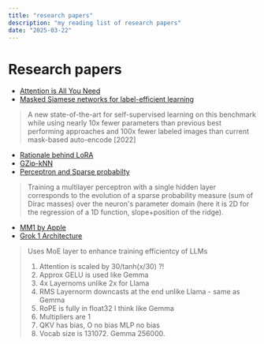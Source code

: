 ```yaml
---
title: "research papers"
description: "my reading list of research papers"
date: "2025-03-22"
---
```


# Research papers

- [Attention is All You Need](https://arxiv.org/abs/1706.03762)
- [Masked Siamese networks for label-efficient learning](https://arxiv.org/abs/2204.07141)
> A new state-of-the-art for self-supervised learning on this benchmark while using nearly 10x fewer parameters than previous best performing approaches and 100x fewer labeled images than current mask-based auto-encode [2022]
- [Rationale behind LoRA](https://arxiv.org/abs/2012.13255)
- [GZip-kNN](https://blog.codingconfessions.com/p/decoding-the-acl-paper-gzip-and-knn)
- [Perceptron and Sparse probabilty](https://x.com/gabrielpeyre/status/1628635767311327233)
> Training a multilayer perceptron with a single hidden layer corresponds to the evolution of a sparse probability measure (sum of Dirac masses) over the neuron's parameter domain (here it is 2D for the regression of a 1D function, slope+position of the ridge).
- [MM1 by Apple](https://arxiv.org/abs/2403.09611)
- [Grok 1 Architecture](https://x.com/danielhanchen/status/1769550950270910630)
> Uses MoE layer to enhance training efficientcy of LLMs
> 
> 1. Attention is scaled by 30/tanh(x/30) ?!
> 2. Approx GELU is used like Gemma
> 3. 4x Layernoms unlike 2x for Llama
> 4. RMS Layernorm downcasts at the end unlike Llama - same as Gemma
> 5. RoPE is fully in float32 I think like Gemma
> 6. Multipliers are 1
> 7. QKV has bias, O no bias MLP no bias
> 8. Vocab size is 131072. Gemma 256000.